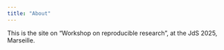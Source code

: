 ---
title: "About"
---

This is the site on "Workshop on reproducible research", at the JdS 2025, Marseille.
